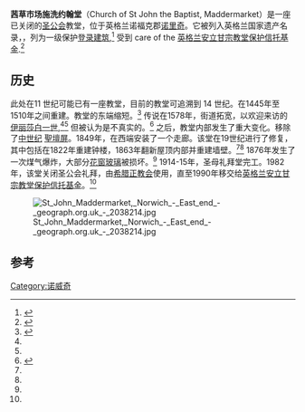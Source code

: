 {{Infobox church
| name = 茜草市场施洗约翰堂
| fullname = 
| image = Norwich St John, Maddermarket church - geograph.org.uk - 2212245.jpg
| location = 诺福克郡[[诺里奇|诺里奇]]| country = 英格兰 
| coordinates = {{coord|52.6300|1.2927|region:GB_type:landmark|display=title}} 
| osgraw = TG 229 087| denomination = [[圣公会|圣公会]] 
| website = [http://www.visitchurches.org.uk/Ourchurches/Completelistofchurches/Church-of-St-John-Maddermarket-Norwich-Norfolk/ Churches Conservation Trust] 
| dedication = [[施洗约翰|施洗约翰]]
| heritage designation = 一级
| designated date = 1954年2月26日
| style = 哥特式
}}
'''茜草市场施洗约翰堂'''（Church of St John the Baptist, Maddermarket）是一座已关闭的[[圣公会|圣公会]]教堂，位于英格兰诺福克郡[[诺里奇|诺里奇]]。它被列入英格兰国家遗产名录，，列为一级保护[[登录建筑|登录建筑]],<ref name=hg>{{NHLE |num= 1372509|desc= Church of St John the Baptist, Norwich|accessdate= 9 July 2013|mode=cs2}}</ref> 受到 care of the [[英格兰安立甘宗教堂保护信托基金|英格兰安立甘宗教堂保护信托基金]].<ref name=cct>{{Citation| url = https://www.visitchurches.org.uk/visit/church-listing/st-john-maddermarket.html| title = Church of St John Maddermarket, Norwich, Norfolk| accessdate = 9 December 2016| publisher = [[Churches_Conservation_Trust|Churches Conservation Trust]]| archive-date = 2021-05-06| archive-url = https://web.archive.org/web/20210506223709/https://www.visitchurches.org.uk/visit/church-listing/st-john-maddermarket.html| dead-url = no}}</ref>

==历史==
此处在11 世纪可能已有一座教堂，目前的教堂可追溯到 14 世纪。在1445年至1510年之间重建。教堂的东端缩短。<ref name=info>{{Citation | last = Hollinshead| first = Liz| year = 2003| title = The Church of St John the Baptist Maddermarket, Norwich: Information for Teachers |  publication-place = London |  publisher = [[Churches_Conservation_Trust|Churches Conservation Trust]]}}</ref> 传说在1578年，街道拓宽，以欢迎来访的[[伊丽莎白一世|伊丽莎白一世]],<ref name=cct/><ref name=info/> 但被认为是不真实的。<ref name=nhct>{{Citation| url = http://www.norwich-churches.org/St%20John%20Maddermarket/home.shtm| title = St. John Maddermarket| access-date = 24 February 2011| publisher = Norwich Historic Churches Trust| archive-url = https://web.archive.org/web/20110727130637/http://www.norwich-churches.org/St%20John%20Maddermarket/home.shtm| archive-date = 27 July 2011}}</ref> 之后，教堂内部发生了重大变化。移除了[[中世纪|中世纪]] [[聖壇屏|聖壇屏]]。1849年，在西端安装了一个走廊。该堂在19世纪进行了修复，其中包括在1822年重建钟楼，1863年翻新屋顶内部并重建墙壁。<ref name=info/><ref name=nhct/> 1876年发生了一次煤气爆炸，大部分[[花窗玻璃|花窗玻璃]]被损坏。<ref name=info/> 1914-15年，圣母礼拜堂完工。1982年，该堂关闭圣公会礼拜，由[[希腊正教会|希腊正教会]]使用，直至1990年移交给[[英格兰安立甘宗教堂保护信托基金|英格兰安立甘宗教堂保护信托基金]]。<ref name=info/> 

[[File:St_John_Maddermarket,_Norwich_-_East_end_-_geograph.org.uk_-_2038214.jpg|thumb]]

==参考==
{{Reflist|30em}}
[[Category:诺威奇|Category:诺威奇]]